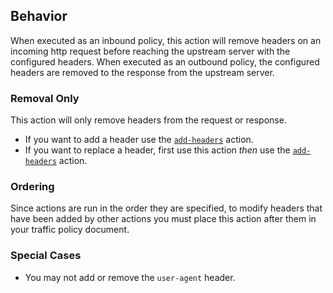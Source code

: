 ## Behavior

When executed as an inbound policy, this action will remove headers on an incoming http request before reaching the upstream server with
the configured headers. When executed as an outbound policy, the configured headers are removed to the response from the upstream server.

### Removal Only

This action will only remove headers from the request or response.

- If you want to add a header use the [`add-headers`](/docs/http/traffic-policy/actions/add-headers) action.
- If you want to replace a header, first use this action _then_ use the [`add-headers`](/docs/http/traffic-policy/actions/add-headers) action.

### Ordering

Since actions are run in the order they are specified, to modify headers that have been added by other actions you must place this action
after them in your traffic policy document.

### Special Cases

- You may not add or remove the `user-agent` header.
